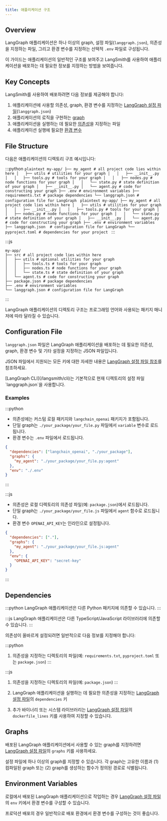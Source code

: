 ```yaml
---
title: 애플리케이션 구조
---
```




## Overview

LangGraph 애플리케이션은 하나 이상의 graph, 설정 파일(`langgraph.json`), 의존성을 지정하는 파일, 그리고 환경 변수를 지정하는 선택적 `.env` 파일로 구성됩니다.

이 가이드는 애플리케이션의 일반적인 구조를 보여주고 LangSmith를 사용하여 애플리케이션을 배포하는 데 필요한 정보를 지정하는 방법을 보여줍니다.

## Key Concepts

LangSmith를 사용하여 배포하려면 다음 정보를 제공해야 합니다:

1. 애플리케이션에 사용할 의존성, graph, 환경 변수를 지정하는 [LangGraph 설정 파일](#configuration-file-concepts)(`langgraph.json`)
2. 애플리케이션의 로직을 구현하는 [graph](#graphs)
3. 애플리케이션을 실행하는 데 필요한 [의존성](#dependencies)을 지정하는 파일
4. 애플리케이션 실행에 필요한 [환경 변수](#environment-variables)

## File Structure

다음은 애플리케이션의 디렉토리 구조 예시입니다:

:::python
<Tabs>
    <Tab title="Python (requirements.txt)">
    ```plaintext
    my-app/
    ├── my_agent # all project code lies within here
    │   ├── utils # utilities for your graph
    │   │   ├── __init__.py
    │   │   ├── tools.py # tools for your graph
    │   │   ├── nodes.py # node functions for your graph
    │   │   └── state.py # state definition of your graph
    │   ├── __init__.py
    │   └── agent.py # code for constructing your graph
    ├── .env # environment variables
    ├── requirements.txt # package dependencies
    └── langgraph.json # configuration file for LangGraph
    ```
    </Tab>
    <Tab title="Python (pyproject.toml)">
    ```plaintext
    my-app/
    ├── my_agent # all project code lies within here
    │   ├── utils # utilities for your graph
    │   │   ├── __init__.py
    │   │   ├── tools.py # tools for your graph
    │   │   ├── nodes.py # node functions for your graph
    │   │   └── state.py # state definition of your graph
    │   ├── __init__.py
    │   └── agent.py # code for constructing your graph
    ├── .env # environment variables
    ├── langgraph.json  # configuration file for LangGraph
    └── pyproject.toml # dependencies for your project
    ```
    </Tab>
</Tabs>
:::

:::js
```plaintext
my-app/
├── src # all project code lies within here
│   ├── utils # optional utilities for your graph
│   │   ├── tools.ts # tools for your graph
│   │   ├── nodes.ts # node functions for your graph
│   │   └── state.ts # state definition of your graph
│   └── agent.ts # code for constructing your graph
├── package.json # package dependencies
├── .env # environment variables
└── langgraph.json # configuration file for LangGraph
```
:::

<Note>
LangGraph 애플리케이션의 디렉토리 구조는 프로그래밍 언어와 사용되는 패키지 매니저에 따라 달라질 수 있습니다.
</Note>

<a id="configuration-file-concepts"></a>
## Configuration File

`langgraph.json` 파일은 LangGraph 애플리케이션을 배포하는 데 필요한 의존성, graph, 환경 변수 및 기타 설정을 지정하는 JSON 파일입니다.

JSON 파일에서 지원되는 모든 키에 대한 자세한 내용은 [LangGraph 설정 파일 참조](/langsmith/cli#configuration-file)를 참조하세요.

<Tip>
[LangGraph CLI](/langsmith/cli)는 기본적으로 현재 디렉토리의 설정 파일 `langgraph.json`을 사용합니다.
</Tip>

### Examples

:::python
* 의존성에는 커스텀 로컬 패키지와 `langchain_openai` 패키지가 포함됩니다.
* 단일 graph는 `./your_package/your_file.py` 파일에서 `variable` 변수로 로드됩니다.
* 환경 변수는 `.env` 파일에서 로드됩니다.

```json
{
  "dependencies": ["langchain_openai", "./your_package"],
  "graphs": {
    "my_agent": "./your_package/your_file.py:agent"
  },
  "env": "./.env"
}
```
:::

:::js
* 의존성은 로컬 디렉토리의 의존성 파일(예: `package.json`)에서 로드됩니다.
* 단일 graph는 `./your_package/your_file.js` 파일에서 `agent` 함수로 로드됩니다.
* 환경 변수 `OPENAI_API_KEY`는 인라인으로 설정됩니다.

```json
{
  "dependencies": ["."],
  "graphs": {
    "my_agent": "./your_package/your_file.js:agent"
  },
  "env": {
    "OPENAI_API_KEY": "secret-key"
  }
}
```
:::

## Dependencies

:::python
LangGraph 애플리케이션은 다른 Python 패키지에 의존할 수 있습니다.
:::

:::js
LangGraph 애플리케이션은 다른 TypeScript/JavaScript 라이브러리에 의존할 수 있습니다.
:::

의존성이 올바르게 설정되려면 일반적으로 다음 정보를 지정해야 합니다:

:::python
1. 의존성을 지정하는 디렉토리의 파일(예: `requirements.txt`, `pyproject.toml` 또는 `package.json`)
:::

:::js
1. 의존성을 지정하는 디렉토리의 파일(예: `package.json`)
:::

1. LangGraph 애플리케이션을 실행하는 데 필요한 의존성을 지정하는 [LangGraph 설정 파일](#configuration-file-concepts)의 `dependencies` 키
2. 추가 바이너리 또는 시스템 라이브러리는 [LangGraph 설정 파일](#configuration-file-concepts)의 `dockerfile_lines` 키를 사용하여 지정할 수 있습니다.

## Graphs

배포된 LangGraph 애플리케이션에서 사용할 수 있는 graph를 지정하려면 [LangGraph 설정 파일](#configuration-file-concepts)의 `graphs` 키를 사용하세요.

설정 파일에 하나 이상의 graph를 지정할 수 있습니다. 각 graph는 고유한 이름과 (1) 컴파일된 graph 또는 (2) graph를 생성하는 함수가 정의된 경로로 식별됩니다.

## Environment Variables

로컬에서 배포된 LangGraph 애플리케이션으로 작업하는 경우 [LangGraph 설정 파일](#configuration-file-concepts)의 `env` 키에서 환경 변수를 구성할 수 있습니다.

프로덕션 배포의 경우 일반적으로 배포 환경에서 환경 변수를 구성하는 것이 좋습니다.